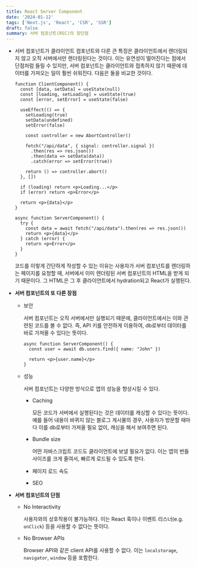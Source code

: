 ```yaml
---
title: React Server Component
date: '2024-01-12'
tags: ['Next.js', 'React', 'CSR', 'SSR']
draft: false
summary: 서버 컴포넌트(RSC)의 장단점
---
```


- 서버 컴포넌트가 클라이언트 컴포넌트와 다른 큰 특징은 클라이언트에서 렌더링되지 않고 오직 서버에서만 렌더링된다는 것이다. 이는 유연성이 떨어진다는 점에서 단점처럼 들릴 수 있지만, 서버 컴포넌트는 클라이언트와 접촉하지 않기 때문에 데이터를 가져오는 일이 훨씬 쉬워진다. 다음은 둘을 비교한 것이다.

  ```tsx
  function ClientComponent() {
    const [data, setData] = useState(null)
    const [loading, setLoading] = useState(true)
    const [error, setError] = useState(false)
  
    useEffect(() => {
      setLoading(true)
      setData(undefined)
      setError(false)
  
      const controller = new AbortController()
  
      fetch("/api/data", { signal: controller.signal })
        .then(res => res.json())
        .then(data => setData(data))
        .catch(error => setError(true))
  
      return () => controller.abort()
    }, [])
  
    if (loading) return <p>Loading...</p>
    if (error) return <p>Error</p>
  
    return <p>{data}</p>
  }
  ```
  
  ```tsx
  async function ServerComponent() {
    try {
      const data = await fetch("/api/data").then(res => res.json())
      return <p>{data}</p>
    } catch (error) {
      return <p>Error</p>
    }
  }
  ```

  코드를 이렇게 간단하게 작성할 수 있는 이유는 사용자가 서버 컴포넌트를 렌더링하는 페이지를 요청할 때, 서버에서 이미 렌더링된 서버 컴포넌트의 HTML을 받게 되기 때문이다. 그 HTML은 그 후 클라이언트에서 hydration되고 React가 실행된다.

- **서버 컴포넌트의 또 다른 장점**

  - 보안

    서버 컴포넌트는 오직 서버에서만 실행되기 때문에, 클라이언트에서는 이와 관련된 코드를 볼 수 없다. 즉, API 키를 안전하게 이용하여, db로부터 데이터를 바로 가져올 수 있다는 뜻이다.
    
    ```tsx
    async function ServerComponent() {
      const user = await db.users.find({ name: "John" })
    
      return <p>{user.name}</p>
    }
    ```
  
  - 성능

    서버 컴포넌트는 다양한 방식으로 앱의 성능을 향상시킬 수 있다.

    - Caching 

      모든 코드가 서버에서 실행된다는 것은 데이터를 캐싱할 수 있다는 뜻이다. 예를 들어 내용이 바뀌지 않는 블로그 게시물의 경우, 사용자가 방문할 때마다 이를 db로부터 가져올 필요   없이, 캐싱을 해서 보여주면 된다.

    - Bundle size
   
      어떤 자바스크립트 코드도 클라이언트에 보낼 필요가 없다. 이는 앱의 번들 사이즈를 크게 줄여서, 빠르게 로드될 수 있도록 한다.

    - 페이지 로드 속도
    
    - SEO

- **서버 컴포넌트의 단점**

  - No Interactivity

    사용자와의 상호작용이 불가능하다. 이는 React 훅이나 이벤트 리스너(e.g. `onClick`) 등을 사용할 수 없다는 뜻이다.

  - No Browser APIs
    
    Browser API와 같은 client API를 사용할 수 없다. 이는 `localstorage`, `navigator`, `window` 등을 포함한다.